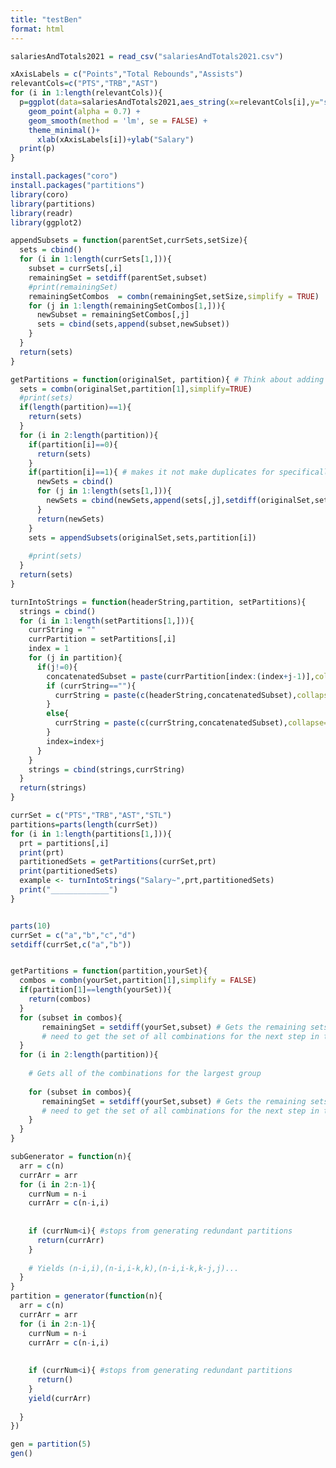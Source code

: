 ```yaml
---
title: "testBen"
format: html
---
```


```r
salariesAndTotals2021 = read_csv("salariesAndTotals2021.csv")
```

```r
xAxisLabels = c("Points","Total Rebounds","Assists")
relevantCols=c("PTS","TRB","AST")
for (i in 1:length(relevantCols)){
  p=ggplot(data=salariesAndTotals2021,aes_string(x=relevantCols[i],y="salary")) +
    geom_point(alpha = 0.7) +
    geom_smooth(method = 'lm', se = FALSE) +
    theme_minimal()+
      xlab(xAxisLabels[i])+ylab("Salary")
  print(p)
}
```
```r
install.packages("coro")
install.packages("partitions")
library(coro)
library(partitions)
library(readr)
library(ggplot2)
```


```r
appendSubsets = function(parentSet,currSets,setSize){
  sets = cbind()
  for (i in 1:length(currSets[1,])){
    subset = currSets[,i]
    remainingSet = setdiff(parentSet,subset)
    #print(remainingSet)
    remainingSetCombos  = combn(remainingSet,setSize,simplify = TRUE)
    for (j in 1:length(remainingSetCombos[1,])){
      newSubset = remainingSetCombos[,j]
      sets = cbind(sets,append(subset,newSubset))
    }
  }
  return(sets)
}

getPartitions = function(originalSet, partition){ # Think about adding redundancy if 
  sets = combn(originalSet,partition[1],simplify=TRUE)
  #print(sets)
  if(length(partition)==1){
    return(sets)
  }
  for (i in 2:length(partition)){
    if(partition[i]==0){
      return(sets)
    }
    if(partition[i]==1){ # makes it not make duplicates for specifically the 1s left over.
      newSets = cbind()
      for (j in 1:length(sets[1,])){
        newSets = cbind(newSets,append(sets[,j],setdiff(originalSet,sets[,j])))
      }
      return(newSets)
    }
    sets = appendSubsets(originalSet,sets,partition[i])
    
    #print(sets)
  }
  return(sets)
}

turnIntoStrings = function(headerString,partition, setPartitions){
  strings = cbind()
  for (i in 1:length(setPartitions[1,])){
    currString = ""
    currPartition = setPartitions[,i]
    index = 1
    for (j in partition){
      if(j!=0){
        concatenatedSubset = paste(currPartition[index:(index+j-1)],collapse = "*")
        if (currString==""){
          currString = paste(c(headerString,concatenatedSubset),collapse="")
        }
        else{
          currString = paste(c(currString,concatenatedSubset),collapse="+")
        }
        index=index+j
      }
    }
    strings = cbind(strings,currString)
  }
  return(strings)
}
```

```r
currSet = c("PTS","TRB","AST","STL")
partitions=parts(length(currSet))
for (i in 1:length(partitions[1,])){
  prt = partitions[,i]
  print(prt)
  partitionedSets = getPartitions(currSet,prt)
  print(partitionedSets)
  example <- turnIntoStrings("Salary~",prt,partitionedSets)
  print("_____________")
}



```


```r
parts(10)
currSet = c("a","b","c","d")
setdiff(currSet,c("a","b"))


getPartitions = function(partition,yourSet){
  combos = combn(yourSet,partition[1],simplify = FALSE)
  if(partition[1]==length(yourSet)){
    return(combos)
  }
  for (subset in combos){
       remainingSet = setdiff(yourSet,subset) # Gets the remaining sets for each of those largest groups
       # need to get the set of all combinations for the next step in the partitions, and then append 
  }
  for (i in 2:length(partition)){
    
    # Gets all of the combinations for the largest group
    
    for (subset in combos){
       remainingSet = setdiff(yourSet,subset) # Gets the remaining sets for each of those largest groups
       # need to get the set of all combinations for the next step in the partitions, and then append 
    }
  }
}
```


```r

subGenerator = function(n){
  arr = c(n)
  currArr = arr
  for (i in 2:n-1){
    currNum = n-i
    currArr = c(n-i,i)
    
    
    if (currNum<i){ #stops from generating redundant partitions
      return(currArr)
    }
    
    # Yields (n-i,i),(n-i,i-k,k),(n-i,i-k,k-j,j)...
  }
}
partition = generator(function(n){
  arr = c(n)
  currArr = arr
  for (i in 2:n-1){
    currNum = n-i
    currArr = c(n-i,i)
    
    
    if (currNum<i){ #stops from generating redundant partitions
      return()
    }
    yield(currArr)
    
  }
})

gen = partition(5)
gen()
```

